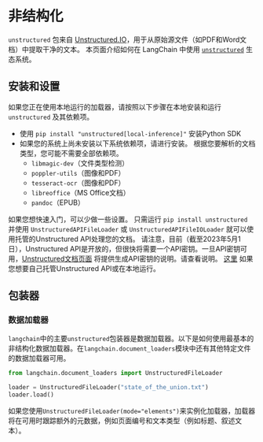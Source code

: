 # 非结构化

`unstructured` 包来自 [Unstructured.IO](https://www.unstructured.io/)，用于从原始源文件（如PDF和Word文档）中提取干净的文本。
本页面介绍如何在 LangChain 中使用 [`unstructured`](https://github.com/Unstructured-IO/unstructured) 生态系统。

## 安装和设置

如果您正在使用本地运行的加载器，请按照以下步骤在本地安装和运行 `unstructured` 及其依赖项。

- 使用 `pip install "unstructured[local-inference]"` 安装Python SDK
- 如果您的系统上尚未安装以下系统依赖项，请进行安装。
  根据您要解析的文档类型，您可能不需要全部依赖项。
    - `libmagic-dev`（文件类型检测）
    - `poppler-utils`（图像和PDF）
    - `tesseract-ocr`（图像和PDF）
    - `libreoffice`（MS Office文档）
    - `pandoc`（EPUB）

如果您想快速入门，可以少做一些设置。
只需运行 `pip install unstructured` 并使用 `UnstructuredAPIFileLoader` 或 `UnstructuredAPIFileIOLoader` 就可以使用托管的Unstructured API处理您的文档。
请注意，目前（截至2023年5月1日），Unstructured API是开放的，但很快将需要一个API密钥。一旦API密钥可用，[Unstructured文档页面](https://unstructured-io.github.io/) 将提供生成API密钥的说明。请查看说明。
[这里](https://github.com/Unstructured-IO/unstructured-api#dizzy-instructions-for-using-the-docker-image) 如果您想要自己托管Unstructured API或在本地运行。

## 包装器

### 数据加载器

`langchain`中的主要`unstructured`包装器是数据加载器。以下是如何使用最基本的非结构化数据加载器。在`langchain.document_loaders`模块中还有其他特定文件的数据加载器可用。

```python
from langchain.document_loaders import UnstructuredFileLoader

loader = UnstructuredFileLoader("state_of_the_union.txt")
loader.load()
```

如果您使用`UnstructuredFileLoader(mode="elements")`来实例化加载器，加载器将在可用时跟踪额外的元数据，例如页面编号和文本类型（例如标题、叙述文本）。
